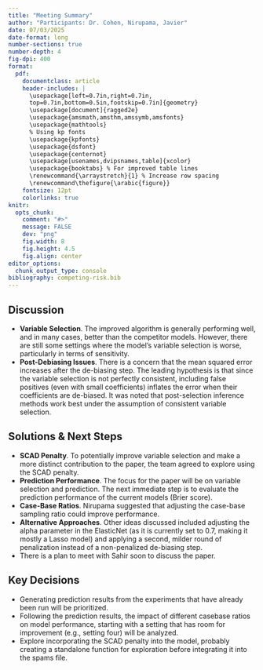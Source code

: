 ```yaml
---
title: "Meeting Summary"
author: "Participants: Dr. Cohen, Nirupama, Javier"
date: 07/03/2025
date-format: long
number-sections: true
number-depth: 4
fig-dpi: 400
format: 
  pdf:
    documentclass: article
    header-includes: |
      \usepackage[left=0.7in,right=0.7in,
      top=0.7in,bottom=0.5in,footskip=0.7in]{geometry} 
      \usepackage[document]{ragged2e}
      \usepackage{amsmath,amsthm,amssymb,amsfonts}
      \usepackage{mathtools}
      % Using kp fonts
      \usepackage{kpfonts}
      \usepackage{dsfont}
      \usepackage{centernot}
      \usepackage[usenames,dvipsnames,table]{xcolor}
      \usepackage{booktabs} % For improved table lines
      \renewcommand{\arraystretch}{1} % Increase row spacing
      \renewcommand\thefigure{\arabic{figure}}
    fontsize: 12pt
    colorlinks: true
knitr:
  opts_chunk:
    comment: "#>"
    message: FALSE
    dev: "png"
    fig.width: 8
    fig.height: 4.5
    fig.align: center
editor_options: 
  chunk_output_type: console
bibliography: competing-risk.bib
---
```

## Discussion {.unnumbered}

* **Variable Selection**. The improved algorithm is generally performing well, and in many cases, better than the competitor models.  However, there are still some settings where the model's variable selection is worse, particularly in terms of sensitivity.
* **Post-Debiasing Issues**. There is a concern that the mean squared error increases after the de-biasing step. The leading hypothesis is that since the variable selection is not perfectly consistent, including false positives (even with small coefficients) inflates the error when their coefficients are de-biased. It was noted that post-selection inference methods work best under the assumption of consistent variable selection. 

## Solutions & Next Steps {.unnumbered}

* **SCAD Penalty**. To potentially improve variable selection and make a more distinct contribution to the paper, the team agreed to explore using the SCAD penalty. 
* **Prediction Performance**. The focus for the paper will be on variable selection and prediction. The next immediate step is to evaluate the prediction performance of the current models (Brier score). 
* **Case-Base Ratios**. Nirupama suggested that adjusting the case-base sampling ratio could improve performance. 
* **Alternative Approaches**. Other ideas discussed included adjusting the alpha parameter in the ElasticNet (as it is currently set to 0.7, making it mostly a Lasso model) and applying a second, milder round of penalization instead of a non-penalized de-biasing step. 
* There is a plan to meet with Sahir soon to discuss the paper.

## Key Decisions {.unnumbered}

* Generating prediction results from the experiments that have already been run will be prioritized.
* Following the prediction results, the impact of different casebase ratios on model performance, starting with a setting that has room for improvement (e.g., setting four) will be analyzed. 
* Explore incorporating the SCAD penalty into the model, probably creating a standalone function for exploration before integrating it into the spams file. 
